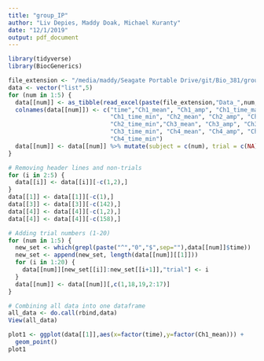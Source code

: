```yaml
---
title: "group_IP"
author: "Liv Depies, Maddy Doak, Michael Kuranty"
date: "12/1/2019"
output: pdf_document
---
```


```r
library(tidyverse)
library(BiocGenerics)

file_extension <- "/media/maddy/Seagate Portable Drive/git/Bio_381/group_IP/excel_data/"
data <- vector("list",5)
for (num in 1:5) {
  data[[num]] <- as_tibble(read_excel(paste(file_extension,"Data_",num,".xlsx",sep="")))
  colnames(data[[num]]) <- c("time","Ch1_mean", "Ch1_amp", "Ch1_time_max",
                             "Ch1_time_min", "Ch2_mean", "Ch2_amp", "Ch2_time_max",
                             "Ch2_time_min","Ch3_mean", "Ch3_amp", "Ch3_time_max",
                             "Ch3_time_min", "Ch4_mean", "Ch4_amp", "Ch4_time_max",
                             "Ch4_time_min")
  data[[num]] <- data[[num]] %>% mutate(subject = c(num), trial = c(NA))
}

# Removing header lines and non-trials
for (i in 2:5) {
  data[[i]] <- data[[i]][-c(1,2),]
}
data[[1]] <- data[[1]][-c(1),]
data[[3]] <- data[[3]][-c(142),]
data[[4]] <- data[[4]][-c(1,2),]
data[[4]] <- data[[4]][-c(158),]

# Adding trial numbers (1-20)
for (num in 1:5) {
  new_set <- which(grepl(paste("^","0","$",sep=""),data[[num]]$time))
  new_set <- append(new_set, length(data[[num]][[1]]))
  for (i in 1:20) {
    data[[num]][new_set[[i]]:new_set[[i+1]],"trial"] <- i
  }
  data[[num]] <- data[[num]][,c(1,18,19,2:17)]
}

# Combining all data into one dataframe
all_data <- do.call(rbind,data)
View(all_data)
```

```r
plot1 <- ggplot(data[[1]],aes(x=factor(time),y=factor(Ch1_mean))) +
  geom_point()
plot1
```